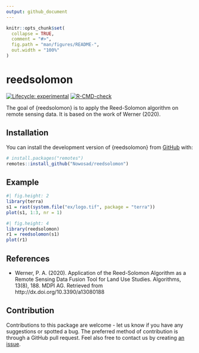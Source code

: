 ```yaml
---
output: github_document
---
```


<!-- README.md is generated from README.Rmd. Please edit that file -->

```r
knitr::opts_chunk$set(
  collapse = TRUE,
  comment = "#>",
  fig.path = "man/figures/README-",
  out.width = "100%"
)
```

# reedsolomon

<!-- badges: start -->
[![Lifecycle: experimental](https://img.shields.io/badge/lifecycle-experimental-orange.svg)](https://lifecycle.r-lib.org/articles/stages.html#experimental)
[![R-CMD-check](https://github.com/Nowosad/reedsolomon/actions/workflows/R-CMD-check.yaml/badge.svg)](https://github.com/Nowosad/reedsolomon/actions/workflows/R-CMD-check.yaml)
<!-- badges: end -->

The goal of {reedsolomon} is to apply the Reed-Solomon algorithm on remote sensing data. It is based on the work of Werner (2020).

## Installation

You can install the development version of {reedsolomon} from [GitHub](https://github.com/) with:

``` r
# install.packages("remotes")
remotes::install_github("Nowosad/reedsolomon")
```

## Example

```r
#| fig.height: 2
library(terra)
s1 = rast(system.file("ex/logo.tif", package = "terra"))
plot(s1, 1:3, nr = 1)
```

```r
#| fig.height: 4
library(reedsolomon)
r1 = reedsolomon(s1)
plot(r1)
```

## References

- Werner, P. A. (2020). Application of the Reed-Solomon Algorithm as a Remote Sensing Data Fusion Tool for Land Use Studies. Algorithms, 13(8), 188. MDPI AG. Retrieved from http://dx.doi.org/10.3390/a13080188

## Contribution

Contributions to this package are welcome - let us know if you have any suggestions or spotted a bug. 
The preferred method of contribution is through a GitHub pull request. 
Feel also free to contact us by creating [an issue](https://github.com/nowosad/bespatial/issues).
